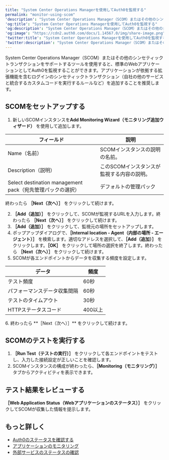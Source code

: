 ---
title: "System Center Operations Managerを使用してAuth0を監視する"
permalink: "monitor-using-scom"
'description': "System Center Operations Manager（SCOM）またはその他のシンセティックトランザクションをサポートするツールを使用して、標準のWebアプリケーションとしてAuth0を監視する方法を説明します。"
'og:title': "System Center Operations Managerを使用してAuth0を監視する"
'og:description': "System Center Operations Manager（SCOM）またはその他のシンセティックトランザクションをサポートするツールを使用して、標準のWebアプリケーションとしてAuth0を監視する方法を説明します。"
'og:image': "https://cdn2.auth0.com/docs/1.14567.0/img/share-image.png"
'twitter:title': "System Center Operations Managerを使用してAuth0を監視する"
'twitter:description': "System Center Operations Manager（SCOM）またはその他のシンセティックトランザクションをサポートするツールを使用して、標準のWebアプリケーションとしてAuth0を監視する方法を説明します。"
---

System Center Operations Manager（SCOM）またはその他のシンセティックトランザクションをサポートするツールを使用すると、標準のWebアプリケーションとしてAuth0を監視することができます。アプリケーションが依拠する拡張機能を含むログインのシンセティックトランザクション（自社の他のサービスと統合するカスタムコードを実行するルールなど）を追加することを推奨します。

## SCOMをセットアップする

1. 新しいSCOMインスタンスを**Add Monitoring Wizard（モニタリング追加ウィザード）** を使用して追加します。

<table class="table"><thead>
<tr>
<th>フィールド</th>
<th>説明</th>
</tr>
</thead>
<tbody>
<tr>
<td>Name（名前）</td>
<td>SCOMインスタンスの説明の名前。</td>
</tr>
<tr>
<td>Description（説明）</td>
<td>このSCOMインスタンスが監視する内容の説明。</td>
</tr>
<tr>
<td>Select destination management pack（宛先管理パックの選択）</td>
<td>デフォルトの管理パック</td>
</tr>
</tbody>
</table>

   終わったら **［Next（次へ）］** をクリックして続けます。

2. **［Add（追加）］** をクリックして、SCOMが監視するURLを入力します。終わったら **［Next（次へ）］** をクリックして続けます。
3. **［Add（追加）］** をクリックして、監視元の場所をセットアップします。
4. ポップアップダイアログで、**［Internal location - Agent（内部の場所 - エージェント）］** を検索します。適切なアドレスを選択して、**［Add（追加）］** をクリックします。**［OK］** をクリックして場所の選択を終了します。終わったら **［Next（次へ）］** をクリックして続けます。
5. SCOMが各エンドポイントからデータを収集する頻度を設定します。

<table class="table"><thead>
<tr>
<th>データ</th>
<th>頻度</th>
</tr>
</thead>
<tbody>
<tr>
<td>テスト頻度</td>
<td>60秒</td>
</tr>
<tr>
<td>パフォーマンスデータ収集間隔</td>
<td>60秒</td>
</tr>
<tr>
<td>テストのタイムアウト</td>
<td>30秒</td>
</tr>
<tr>
<td>HTTPステータスコード</td>
<td>400以上</td>
</tr>
</tbody>
</table>
6. 終わったら **［Next（次へ）］** をクリックして続けます。

## SCOMのテストを実行する

1. **［Run Test（テストの実行）］** をクリックして各エンドポイントをテストし、入力した接続設定が正しいことを確認します。
2. SCOMインスタンスの構成が終わったら、**［Monitoring（モニタリング）］** タブからアクティビティを表示できます。

## テスト結果をレビューする

**［Web Application Status（Webアプリケーションのステータス）］** をクリックしてSCOMが収集した情報を提示します。

## もっと詳しく

* [Auth0のステータスを確認する](/ja-jp/deploy-monitor/monitor/check-auth0-status)
* [アプリケーションのモニタリング](/ja-jp/deploy-monitor/monitor/monitor-applications)
* [外部サービスのステータスの確認](/ja-jp/deploy-monitor/monitor/check-external-services-status)
